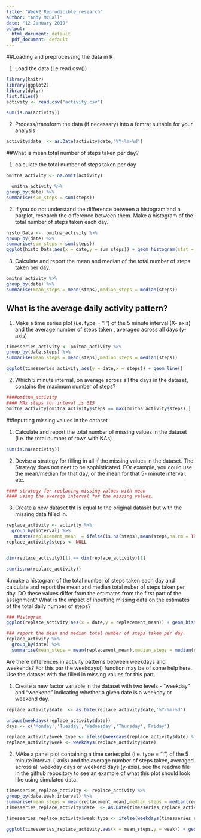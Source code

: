 ---
title: "Week2_Reprodicible_research"
author: "Andy McCall"
date: "12 January 2019"
output:
  html_document: default
  pdf_document: default
---

##Loading and preprocessing the data in R

1. Load the data (i.e read.csv())
```{r setup, include=FALSE,echo=FALSE}
library(knitr)
library(ggplot2)
library(dplyr)
list.files()
activity <- read.csv("activity.csv")

sum(is.na(activity))
```
 
2. Process/transform the data (if necessary) into a fomrat suitable for your analysis  
```{r}
activity$date  <- as.Date(activity$date,'%Y-%m-%d')
```
 
 
 
##What is mean total number of steps taken per day? 


1. calculate the total number of steps taken per day
```{r}
omitna_activity <- na.omit(activity)

  omitna_activity %>% 
group_by(date) %>%
summarise(sum_steps = sum(steps))

```


2. If you do not understand the difference between a histogram and a barplot, research the difference between them. Make a histogram of the total number of steps taken each day.
```{r}

histo_Data <-  omitna_activity %>% 
group_by(date) %>%
summarise(sum_steps = sum(steps))
ggplot(histo_Data,aes(x = date,y = sum_steps)) + geom_histogram(stat = "identity") + ggtitle("total number of steps taken each day")

```


3. Calculate and report the mean and median of the total number of steps taken per day.
```{r}
omitna_activity %>%
group_by(date) %>%
summarise(mean_steps = mean(steps),median_steps = median(steps))
```

## What is the average daily activity pattern?

1. Make a time series plot (i.e. type = "l") of the 5 minute interval (X- axis) and the average number of steps taken , averaged across all days (y-axis)
```{r}
timesseries_activity <- omitna_activity %>%
group_by(date,steps) %>%
summarise(mean_steps = mean(steps),median_steps = median(steps))

ggplot(timesseries_activity,aes(y = date,x = steps)) + geom_line()


```


2. Which 5 minute internal, on average across all the days in the dataset, contains the maximum number of steps?
```{r}
####omitna_activity
#### MAx steps for inteval is 615
omitna_activity[omitna_activity$steps == max(omitna_activity$steps),]
```


##Inputting missing values in the dataset



1. Calculate and report the total number of missing values in the dataset (i.e. the total number of rows with NAs)
```{r}
sum(is.na(activity))
```

2. Devise a strategy for filling in all if the missing values in the dataset. The Strategy does not neet to be sophisticated. FOr example, you could use the mean/median for that day, or the mean for that 5- minute interval, etc. 

```{r}
#### strategy for replacing missing values with mean
#### using the average interval for the missing values.

```

3. Create a new dataset tht is equal to the original dataset but with the missing data filled in. 
```{r}
replace_activity <- activity %>%
  group_by(interval) %>%
   mutate(replacement_mean  = ifelse(is.na(steps),mean(steps,na.rm = TRUE),steps))
replace_activity$steps <- NULL


dim(replace_activity)[1] == dim(replace_activity)[1]

sum(is.na(replace_activity))
```


4.make a histogram of the total number of steps taken each day and calculate and report the mean and median total nuber of steps taken per day. DO these values differ from the estimates from the first part of the assignment? What is the impact of inputting missing data
on the estimates of the total daily number of steps?
```{r}

### Histogram 
ggplot(replace_activity,aes(x = date,y = replacement_mean)) + geom_histogram(stat = "identity") + ggtitle("total number of steps taken each day")

### report the mean and median total number of steps taken per day. 
replace_activity %>%
  group_by(date) %>%
  summarise(mean_steps = mean(replacement_mean),median_steps = median(replacement_mean))
```


Are there differences in activity patterns between weekdays and weekends?
For this par the weekdays() function may be of some help here. Use the dataset with the filled in missing values for this part. 

1. Create a new factor variable in the dataset with two levels - "weekday" and "weekend" indicating whether a given date is a weekday or weekend day.

```{r}
replace_activity$date  <- as.Date(replace_activity$date,'%Y-%m-%d')

unique(weekdays(replace_activity$date))
days <- c('Monday','Tuesday','Wednesday','Thursday','Friday')

replace_activity$week_type <- ifelse(weekdays(replace_activity$date) %in% days,'Weekday','Weekend')
replace_activity$week <- weekdays(replace_activity$date)
```


2. MAke a panel plot containing a time series plot (i.e. type = "l") of the 5 minute interval (-axis) and the average number of steps taken, averaged across all weekday days or weekend days (y-axis). see the readme file in the github repository to see an example of what this plot should look like using simulated data.

```{r}
timesseries_replace_activity <- replace_activity %>%
group_by(date,week,interval) %>%
summarise(mean_steps = mean(replacement_mean),median_steps = median(replacement_mean))
timesseries_replace_activity$date  <- as.Date(timesseries_replace_activity$date,'%Y-%m-%d')

timesseries_replace_activity$week_type <- ifelse(weekdays(timesseries_replace_activity$date) %in% days,'Weekday','Weekend')

ggplot(timesseries_replace_activity,aes(x = mean_steps,y = week)) + geom_line() +facet_wrap(~ week_type)

```